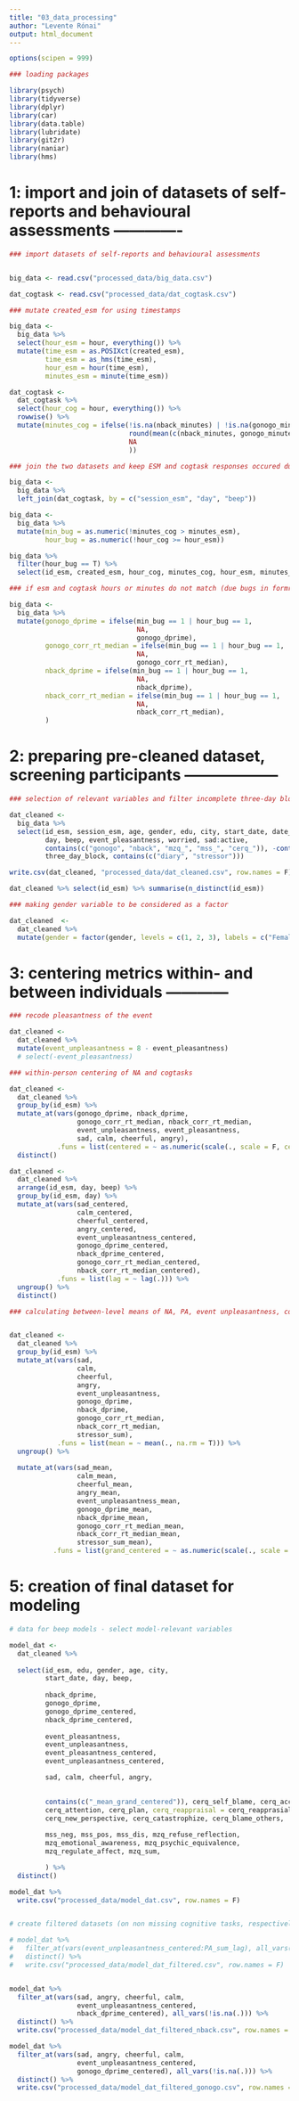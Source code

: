 ```yaml
---
title: "03_data_processing"
author: "Levente Rónai"
output: html_document
---
```


```r

options(scipen = 999)

### loading packages

library(psych)
library(tidyverse)
library(dplyr)
library(car)
library(data.table)
library(lubridate)
library(git2r)
library(naniar)
library(hms)

```

# 1: import and join of datasets of self-reports and behavioural assessments -------------

```r

### import datasets of self-reports and behavioural assessments


big_data <- read.csv("processed_data/big_data.csv")

dat_cogtask <- read.csv("processed_data/dat_cogtask.csv")

```


```r
### mutate created_esm for using timestamps

big_data <-
  big_data %>% 
  select(hour_esm = hour, everything()) %>% 
  mutate(time_esm = as.POSIXct(created_esm),
         time_esm = as_hms(time_esm),
         hour_esm = hour(time_esm),
         minutes_esm = minute(time_esm))
```

```r
dat_cogtask <- 
  dat_cogtask %>%
  select(hour_cog = hour, everything()) %>% 
  rowwise() %>% 
  mutate(minutes_cog = ifelse(!is.na(nback_minutes) | !is.na(gonogo_minutes),
                              round(mean(c(nback_minutes, gonogo_minutes), na.rm = T), digits = 0),
                              NA
                              ))
```

```r

### join the two datasets and keep ESM and cogtask responses occured during the same beep and hour (first ESM surveys and than cogtasks)

big_data <- 
  big_data %>% 
  left_join(dat_cogtask, by = c("session_esm", "day", "beep"))

```

```r
big_data <- 
  big_data %>%
  mutate(min_bug = as.numeric(!minutes_cog > minutes_esm),
         hour_bug = as.numeric(!hour_cog >= hour_esm))
```

```r
big_data %>% 
  filter(hour_bug == T) %>%
  select(id_esm, created_esm, hour_cog, minutes_cog, hour_esm, minutes_esm, day, beep, date_cogtask, date_esm)
```



```r

### if esm and cogtask hours or minutes do not match (due bugs in formr.org), replace cogtask results with NA's (only 36 trials in sum)

big_data <- 
  big_data %>%
  mutate(gonogo_dprime = ifelse(min_bug == 1 | hour_bug == 1,
                                NA,
                                gonogo_dprime),
         gonogo_corr_rt_median = ifelse(min_bug == 1 | hour_bug == 1,
                                NA,
                                gonogo_corr_rt_median),
         nback_dprime = ifelse(min_bug == 1 | hour_bug == 1,
                                NA,
                                nback_dprime),
         nback_corr_rt_median = ifelse(min_bug == 1 | hour_bug == 1,
                                NA,
                                nback_corr_rt_median),
         )
```

# 2: preparing pre-cleaned dataset, screening participants ------------------

```r

### selection of relevant variables and filter incomplete three-day blocks (marked with NA) and re-naming of main dataset

dat_cleaned <-
  big_data %>%
  select(id_esm, session_esm, age, gender, edu, city, start_date, date_esm, date_cogtask,
         day, beep, event_pleasantness, worried, sad:active,
         contains(c("gonogo", "nback", "mzq_", "mss_", "cerq_")), -contains(c("minutes")),
         three_day_block, contains(c("diary", "stressor"))) 

```

```r
write.csv(dat_cleaned, "processed_data/dat_cleaned.csv", row.names = F)
```

```r

dat_cleaned %>% select(id_esm) %>% summarise(n_distinct(id_esm))

```

```r

### making gender variable to be considered as a factor  

dat_cleaned  <-  
  dat_cleaned %>%
  mutate(gender = factor(gender, levels = c(1, 2, 3), labels = c("Female", "Male", "Other")))

```

# 3: centering metrics within- and between individuals ------------

```r

### recode pleasantness of the event

dat_cleaned <- 
  dat_cleaned %>% 
  mutate(event_unpleasantness = 8 - event_pleasantness)
  # select(-event_pleasantness)

### within-person centering of NA and cogtasks

dat_cleaned <- 
  dat_cleaned %>% 
  group_by(id_esm) %>%
  mutate_at(vars(gonogo_dprime, nback_dprime,
                 gonogo_corr_rt_median, nback_corr_rt_median,
                 event_unpleasantness, event_pleasantness,
                 sad, calm, cheerful, angry),
            .funs = list(centered = ~ as.numeric(scale(., scale = F, center = T)))) %>% 
  distinct()

```

```r

dat_cleaned <-
  dat_cleaned %>%
  arrange(id_esm, day, beep) %>%
  group_by(id_esm, day) %>%
  mutate_at(vars(sad_centered,
                 calm_centered,
                 cheerful_centered,
                 angry_centered,
                 event_unpleasantness_centered,
                 gonogo_dprime_centered,
                 nback_dprime_centered,
                 gonogo_corr_rt_median_centered,
                 nback_corr_rt_median_centered),
            .funs = list(lag = ~ lag(.))) %>%
  ungroup() %>% 
  distinct()

```

```r

### calculating between-level means of NA, PA, event unpleasantness, cogtask variables


dat_cleaned <-
  dat_cleaned %>%
  group_by(id_esm) %>%
  mutate_at(vars(sad, 
                 calm, 
                 cheerful, 
                 angry,
                 event_unpleasantness,
                 gonogo_dprime,
                 nback_dprime,
                 gonogo_corr_rt_median,
                 nback_corr_rt_median,
                 stressor_sum),
            .funs = list(mean = ~ mean(., na.rm = T))) %>%
  ungroup() %>% 
  
  mutate_at(vars(sad_mean, 
                 calm_mean, 
                 cheerful_mean, 
                 angry_mean,
                 event_unpleasantness_mean,
                 gonogo_dprime_mean,
                 nback_dprime_mean,
                 gonogo_corr_rt_median_mean,
                 nback_corr_rt_median_mean,
                 stressor_sum_mean),
           .funs = list(grand_centered = ~ as.numeric(scale(., scale = F, center = T))))


```

# 5: creation of final dataset for modeling

```r

# data for beep models - select model-relevant variables  

model_dat <- 
  dat_cleaned %>% 
  
  select(id_esm, edu, gender, age, city, 
         start_date, day, beep, 
         
         nback_dprime, 
         gonogo_dprime,
         gonogo_dprime_centered,
         nback_dprime_centered,
         
         event_pleasantness,
         event_unpleasantness,
         event_pleasantness_centered,
         event_unpleasantness_centered,

         sad, calm, cheerful, angry,
         

         contains(c("_mean_grand_centered")), cerq_self_blame, cerq_acceptance, cerq_rumination,
         cerq_attention, cerq_plan, cerq_reappraisal = cerq_reapprasial,
         cerq_new_perspective, cerq_catastrophize, cerq_blame_others,
         
         mss_neg, mss_pos, mss_dis, mzq_refuse_reflection,
         mzq_emotional_awareness, mzq_psychic_equivalence,
         mzq_regulate_affect, mzq_sum,

         ) %>%
  distinct()

```

```r

model_dat %>% 
  write.csv("processed_data/model_dat.csv", row.names = F)


# create filtered datasets (on non missing cognitive tasks, respectively) for descriptive analyses

# model_dat %>%
#   filter_at(vars(event_unpleasantness_centered:PA_sum_lag), all_vars(!is.na(.))) %>%
#   distinct() %>%
#   write.csv("processed_data/model_dat_filtered.csv", row.names = F)


model_dat %>%
  filter_at(vars(sad, angry, cheerful, calm, 
                 event_unpleasantness_centered,
                 nback_dprime_centered), all_vars(!is.na(.))) %>%
  distinct() %>% 
  write.csv("processed_data/model_dat_filtered_nback.csv", row.names = F)

model_dat %>%
  filter_at(vars(sad, angry, cheerful, calm, 
                 event_unpleasantness_centered,
                 gonogo_dprime_centered), all_vars(!is.na(.))) %>%
  distinct() %>% 
  write.csv("processed_data/model_dat_filtered_gonogo.csv", row.names = F)

```

